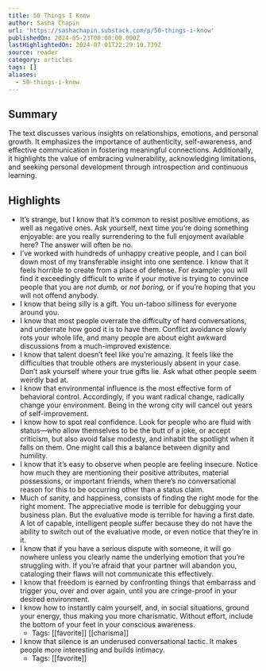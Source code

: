 ```yaml
---
title: 50 Things I Know
author: Sasha Chapin
url: 'https://sashachapin.substack.com/p/50-things-i-know'
publishedOn: 2024-05-23T00:00:00.000Z
lastHighlightedOn: 2024-07-01T22:29:10.739Z
source: reader
category: articles
tags: []
aliases:
  - 50-things-i-know
---
```

## Summary

The text discusses various insights on relationships, emotions, and personal growth. It emphasizes the importance of authenticity, self-awareness, and effective communication in fostering meaningful connections. Additionally, it highlights the value of embracing vulnerability, acknowledging limitations, and seeking personal development through introspection and continuous learning.

## Highlights
- It’s strange, but I know that it’s common to resist positive emotions, as well as negative ones. Ask yourself, next time you’re doing something enjoyable: are you really surrendering to the full enjoyment available here? The answer will often be no.
- I’ve worked with hundreds of unhappy creative people, and I can boil down most of my transferable insight into one sentence. I know that it feels horrible to create from a place of defense. For example: you will find it exceedingly difficult to write if your motive is trying to convince people that you are *not dumb,* or *not boring,* or if you’re hoping that you will not offend anybody.
- I know that being silly is a gift. You un-taboo silliness for everyone around you.
- I know that most people overrate the difficulty of hard conversations, and underrate how good it is to have them. Conflict avoidance slowly rots your whole life, and many people are about eight awkward discussions from a much-improved existence.
- I know that talent doesn’t feel like you’re amazing. It feels like the difficulties that trouble others are mysteriously absent in your case. Don’t ask yourself where your true gifts lie. Ask what other people seem weirdly bad at.
- I know that environmental influence is the most effective form of behavioral control. Accordingly, if you want radical change, radically change your environment. Being in the wrong city will cancel out years of self-improvement.
- I know how to spot real confidence. Look for people who are fluid with status—who allow themselves to be the butt of a joke, or accept criticism, but also avoid false modesty, and inhabit the spotlight when it falls on them. One might call this a balance between dignity and humility.
- I know that it’s easy to observe when people are feeling insecure. Notice how much they are mentioning their positive attributes, material possessions, or important friends, when there’s no conversational reason for this to be occurring other than a status claim.
- Much of sanity, and happiness, consists of finding the right mode for the right moment. The appreciative mode is terrible for debugging your business plan. But the evaluative mode is terrible for having a first date. A lot of capable, intelligent people suffer because they do not have the ability to switch out of the evaluative mode, or even notice that they’re in it.
- I know that if you have a serious dispute with someone, it will go nowhere unless you clearly name the underlying emotion that you’re struggling with. If you’re afraid that your partner will abandon you, cataloging their flaws will not communicate this effectively.
- I know that freedom is earned by confronting things that embarrass and trigger you, over and over again, until you are cringe-proof in your desired environment.
- I know how to instantly calm yourself, and, in social situations, ground your energy, thus making you more charismatic. Without effort, include the bottom of your feet in your conscious awareness.
    - Tags: [[favorite]] [[charisma]] 
- I know that silence is an underused conversational tactic. It makes people more interesting and builds intimacy.
    - Tags: [[favorite]]
